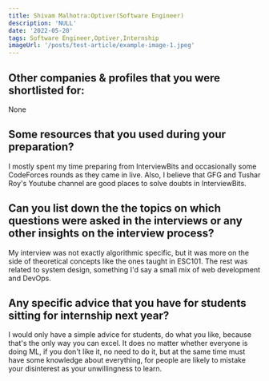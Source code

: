```yaml
---
title: Shivam Malhotra:Optiver(Software Engineer)
description: 'NULL' 
date: '2022-05-20'
tags: Software Engineer,Optiver,Internship
imageUrl: '/posts/test-article/example-image-1.jpeg'
---
```


## Other companies & profiles that you were shortlisted for:
None

## Some resources that you used during your preparation?
I mostly spent my time preparing from InterviewBits and occasionally some CodeForces rounds as they came in live. Also, I believe that GFG and Tushar Roy's Youtube channel are good places to solve doubts in InterviewBits.

## Can you list down the the topics on which questions were asked in the interviews or any other insights on the interview process?
My interview was not exactly algorithmic specific, but it was more on the side of theoretical concepts like the ones taught in ESC101. The rest was related to system design, something I'd say a small mix of web development and DevOps.
## Any specific advice that you have for students sitting for internship next year?
I would only have a simple advice for students, do what you like, because that's the only way you can excel. It does no matter whether everyone is doing ML, if you don't like it, no need to do it, but at the same time must have some knowledge about everything, for people are likely to mistake your disinterest as your unwillingness to learn.

